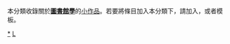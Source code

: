 {{Catnav|頁面分類|電腦科學|資訊科學|圖書資訊科學}}
{{Catnav|頁面分類|資訊|資訊科學|圖書資訊科學}}
{{Catnav|頁面分類|应用科学|資訊科學|圖書資訊科學}}
{{Catnav|頁面分類|總類|圖書資訊科學}}
{{hiddencat}}
{{WPSS-cat}}
{{Commonscat|Libraries}}

本分類收錄關於'''[[圖書館學|圖書館學]]'''的[[Wikipedia:小作品|小作品]]。若要將條目加入本分類下，請加入'''{{tl|Library science-stub}}'''，或者'''{{tl|圖書館學小作品}}'''模板。

[[category:圖書資訊科學|*]]
[[category:科學小作品|L]]